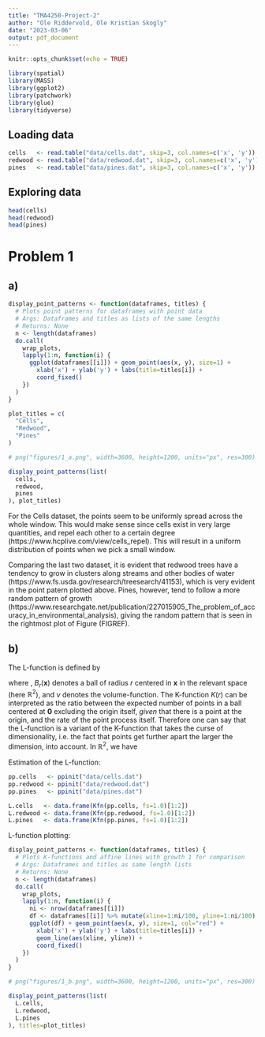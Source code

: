 ```yaml
---
title: "TMA4250-Project-2"
author: "Ole Riddervold, Ole Kristian Skogly"
date: "2023-03-06"
output: pdf_document
---
```


```r
knitr::opts_chunk$set(echo = TRUE)

library(spatial)
library(MASS)
library(ggplot2)
library(patchwork)
library(glue)
library(tidyverse)
```

## Loading data
```r
cells   <- read.table("data/cells.dat", skip=3, col.names=c('x', 'y'))
redwood <- read.table("data/redwood.dat", skip=3, col.names=c('x', 'y'))
pines   <- read.table("data/pines.dat", skip=3, col.names=c('x', 'y'))
```

## Exploring data
```r
head(cells)
head(redwood)
head(pines)
```


# Problem 1
## a)
```r
display_point_patterns <- function(dataframes, titles) {
  # Plots point patterns for dataframes with point data
  # Args: Dataframes and titles as lists of the same lengths
  # Returns: None
  n <- length(dataframes)
  do.call(
    wrap_plots,
    lapply(1:n, function(i) {
      ggplot(dataframes[[i]]) + geom_point(aes(x, y), size=1) +
        xlab('x') + ylab('y') + labs(title=titles[i]) +
        coord_fixed()
    })
  )
}
```

```r
plot_titles = c(
  "Cells",
  "Redwood",
  "Pines"
)

# png("figures/1_a.png", width=3600, height=1200, units="px", res=300) # Saving

display_point_patterns(list(
  cells,
  redwood,
  pines
), plot_titles)
```
For the Cells dataset, the points seem to be uniformly spread across the whole window. This would make sense since cells exist in very large quantities, and repel each other to a certain degree (https://www.hcplive.com/view/cells_repel). This will result in a uniform distribution of points when we pick a small window.

Comparing the last two dataset, it is evident that redwood trees have a tendency to grow in clusters along streams and other bodies of water (https://www.fs.usda.gov/research/treesearch/41153), which is very evident in the point patern plotted above. Pines, however, tend to follow a more random pattern of growth (https://www.researchgate.net/publication/227015905_The_problem_of_accuracy_in_environmental_analysis), giving the random pattern that is seen in the rightmost plot of Figure (FIGREF).

## b)
The L-function is defined by
\begin{equation}
  L(r) = \sqrt[d]{\frac{K(r)}{b_d}}
\end{equation}

where
\begin{align}
  K(r) &= \frac{1}{\lambda}\mathbb{E}_\mathbf{0}\left[N\left(B_r(\mathbf{0}\backslash\{\mathbf{0}\})\right)\right] \\
  b_d = \nu(B_1(\mathbf{0}))
\end{align},
$B_r(\mathbf{x})$ denotes a ball of radius $r$ centered in $\mathbf{x}$ in the relevant space (here $\mathbb{R}^2$), and $\nu$ denotes the volume-function. The K-function $K(r)$ can be interpreted as the ratio between the expected number of points in a ball centered at $\mathbf{0}$ excluding the origin itself, *given* that there is a point at the origin, and the rate of the point process itself. Therefore one can say that the L-function is a variant of the K-function that takes the curse of dimensionality, i.e. the fact that points get further apart the larger the dimension, into account. In $\mathbb{R}^2$, we have
\begin{equation}
  L(r) = \sqrt(\frac{K(r)}{\pi})
\end{equation}

Estimation of the L-function:
```r
pp.cells   <- ppinit("data/cells.dat")
pp.redwood <- ppinit("data/redwood.dat")
pp.pines   <- ppinit("data/pines.dat")

L.cells   <- data.frame(Kfn(pp.cells, fs=1.0)[1:2])
L.redwood <- data.frame(Kfn(pp.redwood, fs=1.0)[1:2])
L.pines   <- data.frame(Kfn(pp.pines, fs=1.0)[1:2])
```

L-function plotting:
```r
display_point_patterns <- function(dataframes, titles) {
  # Plots K-functions and affine lines with growth 1 for comparison
  # Args: Dataframes and titles as same length lists
  # Returns: None
  n <- length(dataframes)
  do.call(
    wrap_plots,
    lapply(1:n, function(i) {
      ni <- nrow(dataframes[[i]])
      df <- dataframes[[i]] %>% mutate(xline=1:ni/100, yline=1:ni/100)
      ggplot(df) + geom_point(aes(x, y), size=1, col="red") +
        xlab('x') + ylab('y') + labs(title=titles[i]) +
        geom_line(aes(xline, yline)) +
        coord_fixed()
    })
  )
}
```


```r
# png("figures/1_b.png", width=3600, height=1200, units="px", res=300) # Saving

display_point_patterns(list(
  L.cells,
  L.redwood,
  L.pines
), titles=plot_titles)
```

